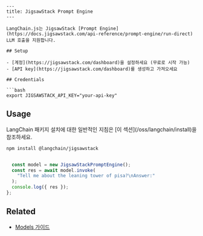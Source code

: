 ```mdx
---
title: JigsawStack Prompt Engine
---

LangChain.js는 JigsawStack [Prompt Engine](https://docs.jigsawstack.com/api-reference/prompt-engine/run-direct) LLM 호출을 지원합니다.

## Setup

- [계정](https://jigsawstack.com/dashboard)을 설정하세요 (무료로 시작 가능)
- [API key](https://jigsawstack.com/dashboard)를 생성하고 가져오세요

## Credentials

```bash
export JIGSAWSTACK_API_KEY="your-api-key"
```

## Usage

<Tip>
LangChain 패키지 설치에 대한 일반적인 지침은 [이 섹션](/oss/langchain/install)을 참조하세요.
</Tip>

```bash npm
npm install @langchain/jigsawstack
```
```ts

  const model = new JigsawStackPromptEngine();
  const res = await model.invoke(
    "Tell me about the leaning tower of pisa?\nAnswer:"
  );
  console.log({ res });
};
```

## Related


- [Models 가이드](/oss/langchain/models)

```